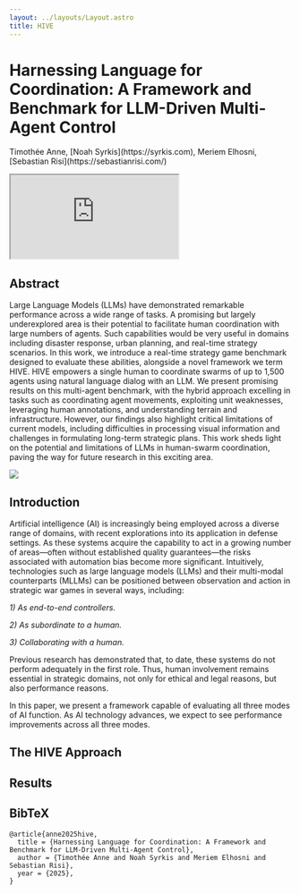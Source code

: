 ```yaml
---
layout: ../layouts/Layout.astro
title: HIVE
---
```



# Harnessing Language for Coordination: A Framework and Benchmark for LLM-Driven Multi-Agent Control

<div class="authors">
  <p>Timothée Anne, [Noah Syrkis](https://syrkis.com), Meriem Elhosni, [Sebastian Risi](https://sebastianrisi.com/)</p>
</div>

<iframe src="https://www.youtube.com/embed/P40IfAW1e2s" allow="autoplay"></iframe>

## Abstract

Large Language Models (LLMs) have demonstrated remarkable performance across a wide range of tasks. A promising but largely underexplored area is their potential to facilitate human coordination with large numbers of agents. Such capabilities would be very useful in domains including disaster response, urban planning, and real-time strategy scenarios. In this work, we introduce a real-time strategy game benchmark designed to evaluate these abilities, alongside a novel framework we term HIVE. HIVE empowers a single human to coordinate swarms of up to 1,500 agents using natural language dialog with an LLM. We present promising results on this multi-agent benchmark, with the hybrid approach excelling in tasks such as coordinating agent movements, exploiting unit weaknesses, leveraging human annotations, and understanding terrain and infrastructure. However, our findings also highlight critical limitations of current models, including difficulties in processing visual information and challenges in formulating long-term strategic plans. This work sheds light on the potential and limitations of LLMs in human-swarm coordination, paving the way for future research in this exciting area.

![](/method_overview.svg)

## Introduction

Artificial intelligence (AI) is increasingly being employed across a diverse range of domains, with recent explorations into its application in defense settings. As these systems acquire the capability to act in a growing number of areas—often without established quality guarantees—the risks associated with automation bias become more significant. Intuitively, technologies such as large language models (LLMs) and their multi-modal counterparts (MLLMs) can be positioned between observation and action in strategic war games in several ways, including:

_1) As end-to-end controllers._

_2) As subordinate to a human._

_3) Collaborating with a human._

Previous research has demonstrated that, to date, these systems do not perform adequately in the first role. Thus, human involvement remains essential in strategic domains, not only for ethical and legal reasons, but also performance reasons.

In this paper, we present a framework capable of evaluating all three modes of AI function. As AI technology advances, we expect to see performance improvements across all three modes.

## The HIVE Approach

## Results

## BibTeX

```
@article{anne2025hive,
  title = {Harnessing Language for Coordination: A Framework and Benchmark for LLM-Driven Multi-Agent Control},
  author = {Timothée Anne and Noah Syrkis and Meriem Elhosni and Sebastian Risi},
  year = {2025},
}
```
